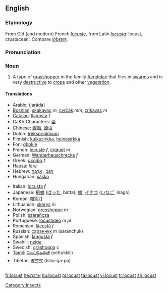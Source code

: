 ==English==
{{wikipedia}}
===Etymology===
From Old (and modern) French ''[[locuste]]'', from Latin ''[[locusta]]'' ‘locust, crustacean’.  Compare ''[[lobster]]''.

===Pronunciation===
{{IPA|/ˈləʊkəst/}}

===Noun===
{{en-noun}}

# A type of [[grasshopper]] in the family [[Acrididae]] that flies in [[swarm]]s and is very [[destructive]] to [[crop]]s and other [[vegetation]].

====Translations====
{{top}}
*Arabic: {{ARchar|[[جرادة]]}} (jarāda)
*[[Bosnian]]: [[skakavac]] ''m'', [[cvrčak]] ''mm'', [[zrikavac]] ''m''
*[[Catalan]]: [[llagosta]] ''f''
*CJKV Characters: [[蛩]]
*Chinese: [[蝗蟲]], [[蝗虫]]
*Dutch: [[treksprinkhaan]] {{m}}
*Finnish: [[kulkusirkka]], [[heinäsirkka]]
*Fon: [[gbokle]]
*French: [[locuste]] ''f'', [[criquet]] ''m''
*German: [[Wanderheuschrecke]] ''f''
*Greek: [[ακρίδα]] ''f''
*[[Hausa]]: [[fàra]]
*Hebrew: &rlm;[[ארבה|אַרְבֶּה]]&lrm; {{m}}, &rlm;[[חגב|חָגָב]]&lrm; {{m}}
*Hungarian: [[sáska]]
{{mid}}
*Italian: [[locusta]] ''f''
*Japanese: [[飛蝗]] ([[ばった]], batta); [[蝗]], [[イナゴ]] ([[いなご]], inago)
*Korean: [[메뚜기]]
*Lithuanian: [[skėrys]] ''m''
*Norwegian: [[gresshoppe]] ''m''
*Polish: [[szarańcza]] {{f}}
*Portuguese: [[locustídeo]] ''m pl''<!-- no singular? -->
*Romanian: [[lăcustă]] ''f''
*Russian: [[саранчук]] ''m'' (saranchuk)
*Spanish: [[langosta]] ''f''
*Swahili: [[nzige]]
*Swedish: [[gräshoppa]] ''c''<!-- ~ från Asien och Afrika -->
*[[Tamil]]: [[வெட்டுக்கிளி]] (vettukkili)
*Tibetan: [[ཚ་ག་བ་]] (tsha-ga-pa)
{{bottom}}

[[Category:Insects]]

[[fr:locust]]
[[he:ארבה]]
[[hu:locust]]
[[pl:locust]]
[[ta:locust]]
[[vi:locust]]
[[tr:locust]]
[[zh:locust]]